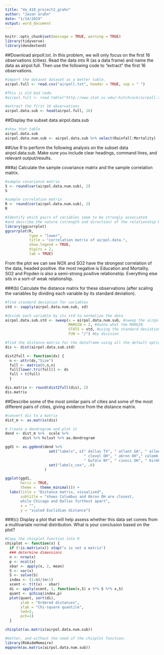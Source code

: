 ```yaml
---
title: "da_410_project2_grahn"
author: "Jason Grahn"
date: "1/14/2019"
output: word_document
---
```


```r
knitr::opts_chunk$set(message = TRUE, warning = TRUE)
library(tidyverse)
library(dendextend)

```

##Download airpoll.txt. In this problem, we will only focus on the first 16 observations (cities). Read the data into R (as a data frame) and name the data as airpol.full. Then use the following code to “extract” the first 16 observations.
```r
#import the dataset dataset as a better table.
airpol.full <- read.csv("airpoll.txt", header = TRUE, sep = " ")

#This is old bad code.
#airpol.full <- read.table("http://www.stat.sc.edu/~hitchcock/airpoll.txt", header=T)

#extract the first 16 observations
airpol.data.sub <- head(airpol.full, 16)
```

##Display the subset data airpol.data.sub
```r
#show that table
airpol.data.sub
airpol.data.num.sub <- airpol.data.sub %>% select(Rainfall:Mortality)
```

##Use R to perform the following analysis on the subset data airpol.data.sub. Make sure you include clear headings, command lines, and relevant output/results.

###a) Calculate the sample covariance matrix and the sample correlation matrix. 
```r
#sample covariance matrix
S <- round(var(airpol.data.num.sub), 2)
S

#sample correlation matrix
R <- round(cor(airpol.data.num.sub), 2)
R

#Identify which pairs of variables seem to be strongly associated
#and describe the nature (strength and direction) of the relationship between these variable pairs.
library(ggcorrplot)
ggcorrplot(R, 
           type = "lower",
           title = "correlation matrix of airpol.data.",
           show.legend = TRUE,
           digits = 2,
           lab = TRUE)
```

From the plot we can see NOX and SO2 have the strongest correlation of the data, headed positive. the most negative is Education and Mortality. SO2 and Popden is also a semi-strong positive relationship. Everything else sits in a sort-of weak relationship.

###(b) Calculate the distance matrix for these observations (after scaling the variables by dividing each variable by its standard deviation). 
```r
#find standard deviation for variables
std <- sapply(airpol.data.num.sub, sd)  

#divide each variable by its std to normalize the data
airpol.data.sub.std <- sweep(x = airpol.data.num.sub, #sweep the airpol data
                             MARGIN = 2, #dunno what the MARGIN 
                             STATS = std, #using the standard deviation
                             FUN = "/") #by division 

#find the distance matrix for the dataframe using all the default options
dis <- dist(airpol.data.sub.std)

dist2full <- function(ds) { 
  n <- attr(ds,"Size") 
  full <- matrix(0,n,n) 
  full[lower.tri(full)] <- ds 
  full + t(full) 
  } 

dis.matrix <- round(dist2full(dis), 2)
dis.matrix
```

##Describe some of the most similar pairs of cities and some of the most different pairs of cities, giving evidence from the distance matrix.
```r
#convert dis to a matrix
dist_m <- as.matrix(dis)

# Create a dendrogram and plot it
dend <- dist_m %>%  scale %>% 
        dist %>% hclust %>% as.dendrogram

ggd1 <- as.ggdend(dend %>% 
                    set("labels", c(" dallas TX", " atlant GA", " allen PA", " bridge CT", " boston MA",
                                    " clevel OH", " akron OH"," colomb OH", " albany NY", " canton OH", 
                                    " bufalo NY", " cinnci OH", " birmhm AL", " chatag TN", " baltim MD", " chicag IL")) %>% 
                    set("labels_cex", .6)
                  ) 

ggplot(ggd1, 
       horiz = TRUE, 
       theme =  theme_minimal()) +
  labs(title = "Distance matrix, visualized",
       subtitle = "shows Columbus and Akron OH are closest, 
       while Chicago and Dallas furthest apart",
       x = "",
       y = "scaled Euclidian distance")
```

###(c) Display a plot that will help assess whether this data set comes from a multivariate normal distribution. What is your conclusion based on the plot?
```r
#Copy the chisplot function into R 
chisplot <- function(x) { 
  if (!is.matrix(x)) stop("x is not a matrix") 
  ### determine dimensions 
  n <- nrow(x) 
  p <- ncol(x) 
  xbar <- apply(x, 2, mean) 
  S <- var(x) 
  S <- solve(S) 
  index <- (1:n)/(n+1)
  xcent <- t(t(x) - xbar) 
  di <- apply(xcent, 1, function(x,S) x %*% S %*% x,S) 
  quant <- qchisq(index,p) 
  plot(quant, sort(di), 
       ylab = "Ordered distances", 
       xlab = "Chi-square quantile", 
       lwd=2,
       pch=1)
  }

chisplot(as.matrix(airpol.data.num.sub))

#better, and without the need of the chisplot function:
library(RVAideMemoire)
mqqnorm(as.matrix(airpol.data.num.sub))
```

